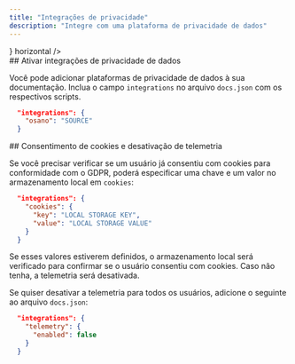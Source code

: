 ```yaml
---
title: "Integrações de privacidade"
description: "Integre com uma plataforma de privacidade de dados"
---
```


<CardGroup>
  <Card title="Osano" href="/pt-BR/integrations/privacy/osano" icon={<svg width="32" height="32" className="h-6 w-6" viewBox="0 0 256 256" fill="none" xmlns="http://www.w3.org/2000/svg"><path fillRule="evenodd" clipRule="evenodd" d="M128 256C198.692 256 256 198.692 256 128C256 57.3076 198.692 0 128 0C57.3076 0 0 57.3076 0 128C0 198.692 57.3076 256 128 256ZM128 192C163.346 192 192 163.346 192 128C192 92.6538 163.346 64 128 64C92.6538 64 64 92.6538 64 128C64 163.346 92.6538 192 128 192Z" fill="#7764FA"/></svg>} horizontal />
</CardGroup>

<div id="enabling-data-privacy-integrations">
  ## Ativar integrações de privacidade de dados
</div>

Você pode adicionar plataformas de privacidade de dados à sua documentação. Inclua o campo `integrations` no arquivo `docs.json` com os respectivos scripts.

```json
  "integrations": {
    "osano": "SOURCE"
  }
```

<div id="cookie-consent-and-disabling-telemetry">
  ## Consentimento de cookies e desativação de telemetria
</div>

Se você precisar verificar se um usuário já consentiu com cookies para conformidade com o GDPR, poderá especificar uma chave e um valor no armazenamento local em `cookies`:

```json
  "integrations": {
    "cookies": {
      "key": "LOCAL STORAGE KEY",
      "value": "LOCAL STORAGE VALUE"
    }
  }
```

Se esses valores estiverem definidos, o armazenamento local será verificado para confirmar se o usuário consentiu com cookies. Caso não tenha, a telemetria será desativada.

Se quiser desativar a telemetria para todos os usuários, adicione o seguinte ao arquivo `docs.json`:

```json
  "integrations": {
    "telemetry": {
      "enabled": false
    }
  }
```